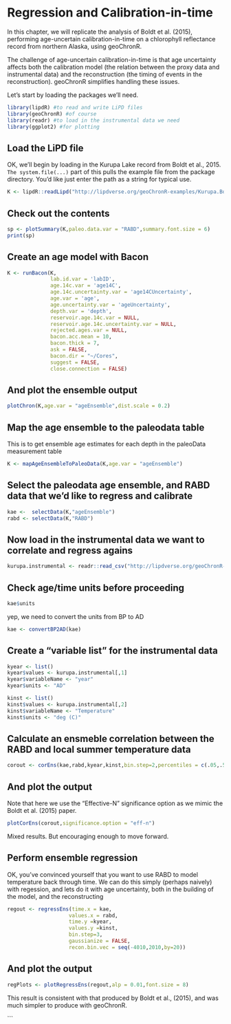 # Regression and Calibration-in-time

In this chapter, we will replicate the analysis of Boldt et al. (2015), performing age-uncertain calibration-in-time on a chlorophyll reflectance record from northern Alaska, using geoChronR.

The challenge of age-uncertain calibration-in-time is that age uncertainty affects both the calibration model (the relation between the proxy data and instrumental data) and the reconstruction (the timing of events in the reconstruction). geoChronR simplifies handling these issues. 


Let's start by loading the packages we'll need. 

```r
library(lipdR) #to read and write LiPD files
library(geoChronR) #of course
library(readr) #to load in the instrumental data we need
library(ggplot2) #for plotting
``` 

## Load the LiPD file
OK, we'll begin by loading in the Kurupa Lake record from Boldt et al., 2015. `The system.file(...)` part of this pulls the example file from the package directory. You'd like just enter the path as a string for typical use.
```r
K <- lipdR::readLipd("http://lipdverse.org/geoChronR-examples/Kurupa.Boldt.2015.lpd")
```

## Check out the contents
```r
sp <- plotSummary(K,paleo.data.var = "RABD",summary.font.size = 6)
print(sp)
```


## Create an age model with Bacon

```r
K <- runBacon(K,
              lab.id.var = 'labID', 
              age.14c.var = 'age14C', 
              age.14c.uncertainty.var = 'age14CUncertainty',
              age.var = 'age', 
              age.uncertainty.var = 'ageUncertainty', 
              depth.var = 'depth', 
              reservoir.age.14c.var = NULL, 
              reservoir.age.14c.uncertainty.var = NULL, 
              rejected.ages.var = NULL,
              bacon.acc.mean = 10,
              bacon.thick = 7,
              ask = FALSE,
              bacon.dir = "~/Cores",
              suggest = FALSE,
              close.connection = FALSE)
```

## And plot the ensemble output

```r
plotChron(K,age.var = "ageEnsemble",dist.scale = 0.2)
```


## Map the age ensemble to the paleodata table
This is to get ensemble age estimates for each depth in the paleoData measurement table

```r
K <- mapAgeEnsembleToPaleoData(K,age.var = "ageEnsemble")
```


## Select the paleodata age ensemble, and RABD data that we'd like to regress and calibrate

```r
kae <-  selectData(K,"ageEnsemble")
rabd <- selectData(K,"RABD")
```


## Now load in the instrumental data we want to correlate and regress agains
```r
kurupa.instrumental <- readr::read_csv("http://lipdverse.org/geoChronR-examples/KurupaInstrumental.csv")
```

## Check age/time units before proceeding

```r
kae$units
```

yep, we need to convert the units from BP to AD

```r
kae <- convertBP2AD(kae)
```

## Create a "variable list" for the instrumental data

```r
kyear <- list()
kyear$values <- kurupa.instrumental[,1]
kyear$variableName <- "year"
kyear$units <- "AD"

kinst <- list()
kinst$values <- kurupa.instrumental[,2]
kinst$variableName <- "Temperature"
kinst$units <- "deg (C)"
```


## Calculate an ensmeble correlation between the RABD and local summer temperature data
```r
corout <- corEns(kae,rabd,kyear,kinst,bin.step=2,percentiles = c(.05,.5,.95 ))
```

## And plot the output
Note that here we use the "Effective-N" significance option as we mimic the Boldt et al. (2015) paper.
```r
plotCorEns(corout,significance.option = "eff-n")
```

Mixed results. But encouraging enough to move forward.

## Perform ensemble regression
OK, you've convinced yourself that you want to use RABD to model temperature back through time. We can do this simply (perhaps naively) with regession, and lets do it with age uncertainty, both in the building of the model, and the reconstructing
```r
regout <- regressEns(time.x = kae,
                    values.x = rabd,
                    time.y =kyear,
                    values.y =kinst,
                    bin.step=3,
                    gaussianize = FALSE,
                    recon.bin.vec = seq(-4010,2010,by=20))
```

## And plot the output

```r
regPlots <- plotRegressEns(regout,alp = 0.01,font.size = 8)
```

This result is consistent with that produced by Boldt et al., (2015), and was much simpler to produce with geoChronR.

```

